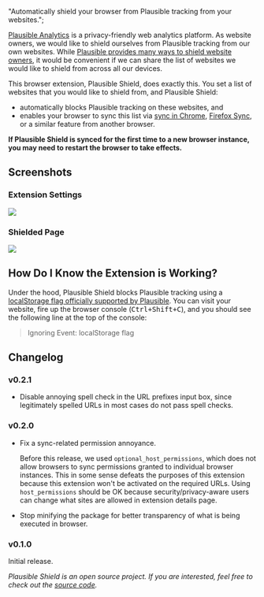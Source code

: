   "Automatically shield your browser from Plausible tracking from your websites.";

[Plausible Analytics][] is a privacy-friendly web analytics platform. As website owners, we would
like to shield ourselves from Plausible tracking from our own websites. While [Plausible provides
many ways to shield website owners](https://plausible.io/docs/excluding), it would be convenient if
we can share the list of websites we would like to shield from across all our devices.

This browser extension, Plausible Shield, does exactly this. You set a list of websites that you
would like to shield from, and Plausible Shield:

- automatically blocks Plausible tracking on these websites, and
- enables your browser to sync this list via [sync in
  Chrome](https://support.google.com/chrome/answer/185277?hl=en&co=GENIE.Platform%3DDesktop),
  [Firefox Sync](https://www.mozilla.org/en-US/firefox/features/sync/), or a similar feature from
  another browser.

**If Plausible Shield is synced for the first time to a new browser instance, you may need to
restart the browser to take effects.**

## Screenshots

### Extension Settings

![](./screenshots/options.png)

### Shielded Page

![](./screenshots/page.png)

## How Do I Know the Extension is Working?

Under the hood, Plausible Shield blocks Plausible tracking using a [localStorage flag officially
supported by Plausible](https://plausible.io/docs/excluding-localstorage). You can visit your
website, fire up the browser console (<kbd>Ctrl+Shift+C</kbd>), and you should see the following
line at the top of the console:

> Ignoring Event: localStorage flag

## Changelog

### v0.2.1

- Disable annoying spell check in the URL prefixes input box, since legitimately spelled URLs in
  most cases do not pass spell checks.

### v0.2.0

- Fix a sync-related permission annoyance.

  Before this release, we used `optional_host_permissions`, which does not allow browsers to sync
  permissions granted to individual browser instances. This in some sense defeats the purposes of
  this extension because this extension won't be activated on the required URLs. Using
  `host_permissions` should be OK because security/privacy-aware users can change what sites are
  allowed in extension details page.

- Stop minifying the package for better transparency of what is being executed in browser.

### v0.1.0

Initial release.

_Plausible Shield is an open source project. If you are interested, feel free to check out the
[source code](https://github.com/8hobbies/plausible-shield)._

[Plausible Analytics]: https://www.plausible.io
